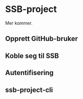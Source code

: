 # SSB-project

Mer kommer. 

## Opprett GitHub-bruker

## Koble seg til SSB

## Autentifisering

## ssb-project-cli